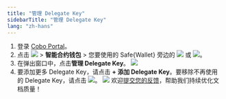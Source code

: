 ```yaml
---
title: "管理 Delegate Key"
sidebarTitle: "管理 Delegate Key"
lang: "zh-hans"
---
```


1. 登录 [Cobo Portal](https://portal.cobo.com/login)。
2. 点击 <img src="/cn/images/smart-contract-wallet/button_wallet.svg" className="icon"></img> > **智能合约钱包** > 您要使用的 Safe&#123;Wallet&#125; 旁边的 <img src="/cn/images/smart-contract-wallet/grey.svg" className="icon"></img> 或 <img src="/cn/images/smart-contract-wallet/green.svg" className="icon"></img>。
3. 在弹出窗口中，点击**管理 Delegate Key**。
<img src="/cn/images/smart-contract-wallet/7.png" className="screenshot_modal"></img>
4. 要添加更多 Delegate Key，请点击 **+ 添加 Delegate Key**。要移除不再使用的 Delegate Key，请点击 <img src="/cn/images/smart-contract-wallet/icon_delete.svg" className="icon"></img>。
<img src="/cn/images/smart-contract-wallet/8.png" className="screenshot_modal"></img>
<Tip>欢迎[提交您的反馈](https://forms.zohopublic.com/cobo/form/DocumentFeedbackForm/formperma/QvLOhxJv1_JMsJ-1dleZ8Itb_7rzN-LtgvsDdxosoVI?referrername=manuals)，帮助我们持续优化文档质量！</Tip>